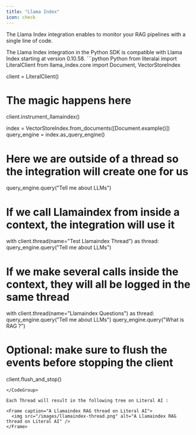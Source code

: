 ```yaml
---
title: "Llama Index"
icon: check
---
```


The Llama Index integration enables to monitor your RAG pipelines with a single line of code.

<Warning>
  The Llama Index integration in the Python SDK is compatible with Llama Index starting at version 0.10.58.
</Warning>

<CodeGroup>
```python Python
from literalai import LiteralClient
from llama_index.core import Document, VectorStoreIndex

client = LiteralClient()
# The magic happens here
client.instrument_llamaindex()

index = VectorStoreIndex.from_documents([Document.example()])
query_engine = index.as_query_engine()

# Here we are outside of a thread so the integration will create one for us
query_engine.query("Tell me about LLMs")

# If we call Llamaindex from inside a context, the integration will use it
with client.thread(name="Test Llamaindex Thread") as thread:
    query_engine.query("Tell me about LLMs")

# If we make several calls inside the context, they will all be logged in the same thread
with client.thread(name="Llamaindex Questions") as thread:
    query_engine.query("Tell me about LLMs")
    query_engine.query("What is RAG ?")

# Optional: make sure to flush the events before stopping the client
client.flush_and_stop()

```
</CodeGroup>

Each Thread will result in the following tree on Literal AI :

<Frame caption="A Llamaindex RAG thread on Literal AI">
  <img src="/images/llamaindex-thread.png" alt="A Llamaindex RAG thread on Literal AI" />
</Frame>
